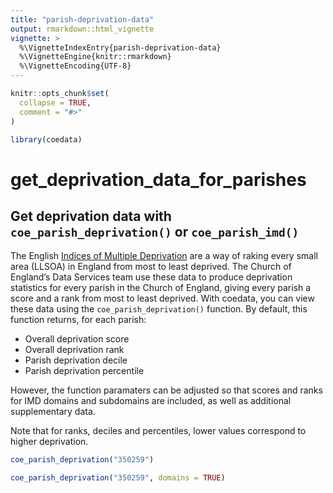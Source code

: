 ```yaml
---
title: "parish-deprivation-data"
output: rmarkdown::html_vignette
vignette: >
  %\VignetteIndexEntry{parish-deprivation-data}
  %\VignetteEngine{knitr::rmarkdown}
  %\VignetteEncoding{UTF-8}
---
```


```r
knitr::opts_chunk$set(
  collapse = TRUE,
  comment = "#>"
)
```

```r
library(coedata)
```

<!-- WARNING - This vignette is generated by {fusen} from dev/flat_get-deprivation-data-for-parishes.Rmd: do not edit by hand -->




# get_deprivation_data_for_parishes

## Get deprivation data with `coe_parish_deprivation()` or `coe_parish_imd()`

The English [Indices of Multiple Deprivation](https://assets.publishing.service.gov.uk/media/5d8b399a40f0b609946034a4/IoD2019_Infographic.pdf) are a way of raking every small area (LLSOA) in England from most to least deprived. The Church of England's Data Services team use these data to produce deprivation statistics for every parish in the Church of England, giving every parish a score and a rank from most to least deprived. With coedata, you can view these data using the `coe_parish_deprivation()` function. By default, this function returns, for each parish:

- Overall deprivation score
- Overall deprivation rank
- Parish deprivation decile 
- Parish deprivation percentile

However, the function paramaters can be adjusted so that scores and ranks for IMD domains and subdomains are included, as well as additional supplementary data.

Note that for ranks, deciles and percentiles, lower values correspond to higher deprivation.






```r
coe_parish_deprivation("350259")

coe_parish_deprivation("350259", domains = TRUE)
```

